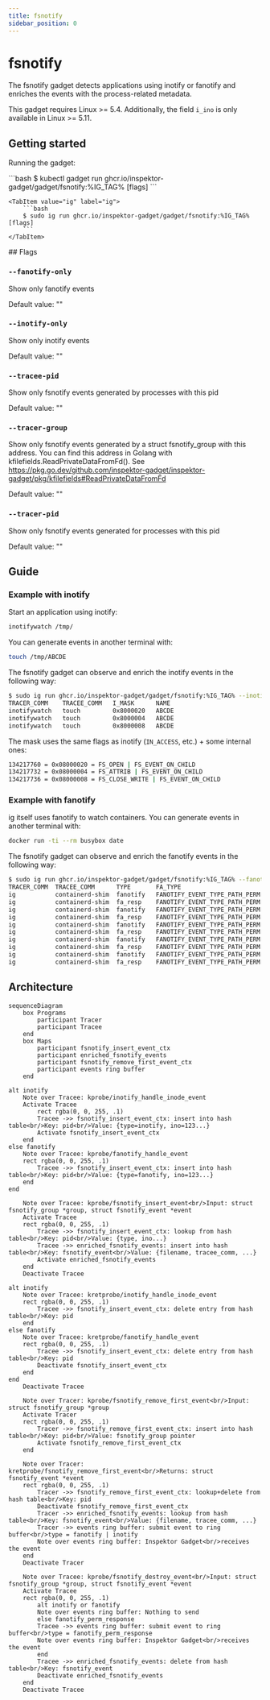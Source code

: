 ```yaml
---
title: fsnotify
sidebar_position: 0
---
```



# fsnotify

The fsnotify gadget detects applications using inotify or fanotify and enriches the events with the process-related metadata.

This gadget requires Linux >= 5.4. Additionally, the field `i_ino` is only available in Linux >= 5.11.

## Getting started

Running the gadget:

<Tabs groupId="env">
    <TabItem value="kubectl-gadget" label="kubectl gadget">
        ```bash
        $ kubectl gadget run ghcr.io/inspektor-gadget/gadget/fsnotify:%IG_TAG% [flags]
        ```
    </TabItem>

    <TabItem value="ig" label="ig">
        ```bash
        $ sudo ig run ghcr.io/inspektor-gadget/gadget/fsnotify:%IG_TAG% [flags]
        ```
    </TabItem>
</Tabs>
## Flags

### `--fanotify-only`

Show only fanotify events

Default value: ""

### `--inotify-only`

Show only inotify events

Default value: ""

### `--tracee-pid`

Show only fsnotify events generated by processes with this pid

Default value: ""

### `--tracer-group`

Show only fsnotify events generated by a struct fsnotify_group with this address. You can find this address in Golang with kfilefields.ReadPrivateDataFromFd(). See https://pkg.go.dev/github.com/inspektor-gadget/inspektor-gadget/pkg/kfilefields#ReadPrivateDataFromFd

Default value: ""

### `--tracer-pid`

Show only fsnotify events generated for processes with this pid

Default value: ""

## Guide

### Example with inotify

Start an application using inotify:
```bash
inotifywatch /tmp/
```

You can generate events in another terminal with:
```bash
touch /tmp/ABCDE
```

The fsnotify gadget can observe and enrich the inotify events in the following way:
```bash
$ sudo ig run ghcr.io/inspektor-gadget/gadget/fsnotify:%IG_TAG% --inotify-only --fields=tracer_comm,tracee_comm,i_mask,name
TRACER_COMM    TRACEE_COMM   I_MASK      NAME
inotifywatch   touch         0x8000020   ABCDE
inotifywatch   touch         0x8000004   ABCDE
inotifywatch   touch         0x8000008   ABCDE
```

The mask uses the same flags as inotify (`IN_ACCESS`, etc.) + some internal ones:
```bash
134217760 = 0x08000020 = FS_OPEN | FS_EVENT_ON_CHILD
134217732 = 0x08000004 = FS_ATTRIB | FS_EVENT_ON_CHILD
134217736 = 0x08000008 = FS_CLOSE_WRITE | FS_EVENT_ON_CHILD
```

### Example with fanotify

ig itself uses fanotify to watch containers. You can generate events in another terminal with:
```bash
docker run -ti --rm busybox date
```

The fsnotify gadget can observe and enrich the fanotify events in the following way:
```bash
$ sudo ig run ghcr.io/inspektor-gadget/gadget/fsnotify:%IG_TAG% --fanotify-only --fields=tracer_comm,tracee_comm,type,fa_type,fa_response,name
TRACER_COMM  TRACEE_COMM      TYPE       FA_TYPE                         FA_RESPONSE   NAME
ig           containerd-shim  fanotify   FANOTIFY_EVENT_TYPE_PATH_PERM   na            /usr/bin/runc
ig           containerd-shim  fa_resp    FANOTIFY_EVENT_TYPE_PATH_PERM   allow         /usr/bin/runc
ig           containerd-shim  fanotify   FANOTIFY_EVENT_TYPE_PATH_PERM   na            /run/containerd/io.containerd.runtime.v2.task/mob…
ig           containerd-shim  fa_resp    FANOTIFY_EVENT_TYPE_PATH_PERM   allow         /run/containerd/io.containerd.runtime.v2.task/mob…
ig           containerd-shim  fanotify   FANOTIFY_EVENT_TYPE_PATH_PERM   na            /usr/bin/runc
ig           containerd-shim  fa_resp    FANOTIFY_EVENT_TYPE_PATH_PERM   allow         /usr/bin/runc
ig           containerd-shim  fanotify   FANOTIFY_EVENT_TYPE_PATH_PERM   na            /usr/bin/runc
ig           containerd-shim  fa_resp    FANOTIFY_EVENT_TYPE_PATH_PERM   allow         /usr/bin/runc
ig           containerd-shim  fanotify   FANOTIFY_EVENT_TYPE_PATH_PERM   na            /usr/bin/runc
ig           containerd-shim  fa_resp    FANOTIFY_EVENT_TYPE_PATH_PERM   allow         /usr/bin/runc
```

## Architecture

```mermaid
sequenceDiagram
    box Programs
        participant Tracer
        participant Tracee
    end
    box Maps
        participant fsnotify_insert_event_ctx
        participant enriched_fsnotify_events
        participant fsnotify_remove_first_event_ctx
        participant events ring buffer
    end

alt inotify
    Note over Tracee: kprobe/inotify_handle_inode_event
    Activate Tracee
        rect rgba(0, 0, 255, .1)
        Tracee ->> fsnotify_insert_event_ctx: insert into hash table<br/>Key: pid<br/>Value: {type=inotify, ino=123...}
        Activate fsnotify_insert_event_ctx
    end
else fanotify
    Note over Tracee: kprobe/fanotify_handle_event
    rect rgba(0, 0, 255, .1)
        Tracee ->> fsnotify_insert_event_ctx: insert into hash table<br/>Key: pid<br/>Value: {type=fanotify, ino=123...}
    end
end

    Note over Tracee: kprobe/fsnotify_insert_event<br/>Input: struct fsnotify_group *group, struct fsnotify_event *event
    Activate Tracee
    rect rgba(0, 0, 255, .1)
        Tracee ->> fsnotify_insert_event_ctx: lookup from hash table<br/>Key: pid<br/>Value: {type, ino...}
        Tracee ->> enriched_fsnotify_events: insert into hash table<br/>Key: fsnotify_event<br/>Value: {filename, tracee_comm, ...}
        Activate enriched_fsnotify_events
    end
    Deactivate Tracee

alt inotify
    Note over Tracee: kretprobe/inotify_handle_inode_event
    rect rgba(0, 0, 255, .1)
        Tracee ->> fsnotify_insert_event_ctx: delete entry from hash table<br/>Key: pid
    end
else fanotify
    Note over Tracee: kretprobe/fanotify_handle_event
    rect rgba(0, 0, 255, .1)
        Tracee ->> fsnotify_insert_event_ctx: delete entry from hash table<br/>Key: pid
        Deactivate fsnotify_insert_event_ctx
    end
end
    Deactivate Tracee

    Note over Tracer: kprobe/fsnotify_remove_first_event<br/>Input: struct fsnotify_group *group
    Activate Tracer
    rect rgba(0, 0, 255, .1)
        Tracer ->> fsnotify_remove_first_event_ctx: insert into hash table<br/>Key: pid<br/>Value: fsnotify_group pointer
        Activate fsnotify_remove_first_event_ctx
    end

    Note over Tracer: kretprobe/fsnotify_remove_first_event<br/>Returns: struct fsnotify_event *event
    rect rgba(0, 0, 255, .1)
        Tracer ->> fsnotify_remove_first_event_ctx: lookup+delete from hash table<br/>Key: pid
        Deactivate fsnotify_remove_first_event_ctx
        Tracer ->> enriched_fsnotify_events: lookup from hash table<br/>Key: fsnotify_event<br/>Value: {filename, tracee_comm, ...}
        Tracer ->> events ring buffer: submit event to ring buffer<br/>type = fanotify | inotify
        Note over events ring buffer: Inspektor Gadget<br/>receives the event
    end
    Deactivate Tracer

    Note over Tracee: kprobe/fsnotify_destroy_event<br/>Input: struct fsnotify_group *group, struct fsnotify_event *event
    Activate Tracee
    rect rgba(0, 0, 255, .1)
        alt inotify or fanotify
        Note over events ring buffer: Nothing to send
        else fanotify_perm_response
        Tracee ->> events ring buffer: submit event to ring buffer<br/>type = fanotify_perm_response
        Note over events ring buffer: Inspektor Gadget<br/>receives the event
        end
        Tracee ->> enriched_fsnotify_events: delete from hash table<br/>Key: fsnotify_event
        Deactivate enriched_fsnotify_events
    end
    Deactivate Tracee
```

